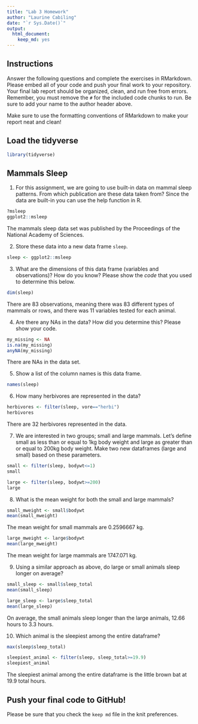 ```yaml
---
title: "Lab 3 Homework"
author: "Laurine Cabiling"
date: "`r Sys.Date()`"
output: 
  html_document: 
    keep_md: yes
---
```


## Instructions
Answer the following questions and complete the exercises in RMarkdown. Please embed all of your code and push your final work to your repository. Your final lab report should be organized, clean, and run free from errors. Remember, you must remove the `#` for the included code chunks to run. Be sure to add your name to the author header above.  

Make sure to use the formatting conventions of RMarkdown to make your report neat and clean!  

## Load the tidyverse
```r
library(tidyverse)
```

## Mammals Sleep
1. For this assignment, we are going to use built-in data on mammal sleep patterns. From which publication are these data taken from? Since the data are built-in you can use the help function in R.
```r
?msleep
ggplot2::msleep
```
The mammals sleep data set was published by the Proceedings of the National Academy of Sciences. 

2. Store these data into a new data frame `sleep`.
```r
sleep <- ggplot2::msleep
```

3. What are the dimensions of this data frame (variables and observations)? How do you know? Please show the *code* that you used to determine this below.  
```r
dim(sleep)
```
There are 83 observations, meaning there was 83 different types of mammals or rows, and there was 11 variables tested for each animal.  

4. Are there any NAs in the data? How did you determine this? Please show your code.  
```r
my_missing <- NA
is.na(my_missing)
anyNA(my_missing)
```
There are NAs in the data set.

5. Show a list of the column names is this data frame.
```r
names(sleep)
```

6. How many herbivores are represented in the data?  
```r
herbivores <- filter(sleep, vore=="herbi")
herbivores
```
There are 32 herbivores represented in the data. 

7. We are interested in two groups; small and large mammals. Let's define small as less than or equal to 1kg body weight and large as greater than or equal to 200kg body weight. Make two new dataframes (large and small) based on these parameters.
```r
small <- filter(sleep, bodywt<=1)
small
```

```r
large <- filter(sleep, bodywt>=200)
large
```

8. What is the mean weight for both the small and large mammals?
```r
small_mweight <- small$bodywt
mean(small_mweight)
```
The mean weight for small mammals are 0.2596667 kg.

```r
large_mweight <- large$bodywt
mean(large_mweight)
```
The mean weight for large mammals are 1747.071 kg.

9. Using a similar approach as above, do large or small animals sleep longer on average?  
```r
small_sleep <- small$sleep_total
mean(small_sleep)
```

```r
large_sleep <- large$sleep_total
mean(large_sleep)
```
On average, the small animals sleep longer than the large animals, 12.66 hours to 3.3 hours. 

10. Which animal is the sleepiest among the entire dataframe?
```r
max(sleep$sleep_total) 
```

```r
sleepiest_animal <- filter(sleep, sleep_total>=19.9)
sleepiest_animal
```
The sleepiest animal among the entire dataframe is the little brown bat at 19.9 total hours. 

## Push your final code to GitHub!
Please be sure that you check the `keep md` file in the knit preferences.   